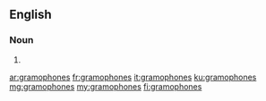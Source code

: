 ==English==

===Noun===
{{head|en|plural}}

# {{plural of|gramophone|lang=en}}

[[ar:gramophones]]
[[fr:gramophones]]
[[it:gramophones]]
[[ku:gramophones]]
[[mg:gramophones]]
[[my:gramophones]]
[[fi:gramophones]]